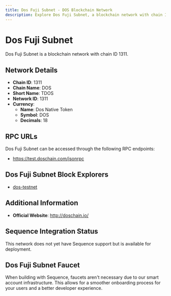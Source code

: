 ```yaml
--- 
title: Dos Fuji Subnet - DOS Blockchain Network
description: Explore Dos Fuji Subnet, a blockchain network with chain ID 1311. Learn about its native currency, Dos Native Token, and how to interact with the network.
---
```


# Dos Fuji Subnet

Dos Fuji Subnet is a blockchain network with chain ID 1311.

## Network Details

- **Chain ID**: 1311
- **Chain Name**: DOS
- **Short Name**: TDOS
- **Network ID**: 1311
- **Currency**: 
  - **Name**: Dos Native Token
  - **Symbol**: DOS
  - **Decimals**: 18

## RPC URLs

Dos Fuji Subnet can be accessed through the following RPC endpoints:

- https://test.doschain.com/jsonrpc

## Dos Fuji Subnet Block Explorers

- [dos-testnet](https://test.doscan.io)

## Additional Information

- **Official Website**: http://doschain.io/

## Sequence Integration Status

This network does not yet have Sequence support but is available for deployment.

## Dos Fuji Subnet Faucet

When building with Sequence, faucets aren't necessary due to our smart account infrastructure. This allows for a smoother onboarding process for your users and a better developer experience.
